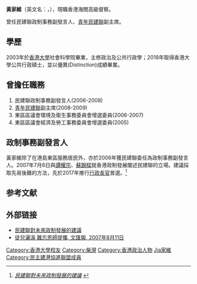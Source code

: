 '''黃家維'''（英文名：{{lang|en|Wong Ka Wai, Anthony}}，{{bd|1981年||||catIdx=Huang黃}}），現職香港海關高級督察。

曾任民建聯政制事務副發言人、[[青年民建聯|青年民建聯]]副主席。

== 學歷 ==
2003年於[[香港大學|香港大學]]社會科學院畢業，主修政治及公共行政學；2018年取得香港大學公共行政碩士，並以優異(Distinction)成績畢業。

== 曾擔任職務 ==
#民建聯政制事務副發言人(2006-2008)
#[[青年民建聯|青年民建聯]]副主席(2008-2009)
#東區區議會環境及衛生事務委員會增選委員(2006-2007)
#東區區議會經濟及勞工事務委員會增選委員(2005)

== 政制事務副發言人 ==
黃家維除了在港島東區服務居民外，亦於2006年獲民建聯委任為政制事務副發言人。2007年7月6日與[[譚耀宗|譚耀宗]]、[[蘇錦樑|蘇錦樑]]就香港政制發展闡述民建聯的立場。建議採取先易後難的方法，先於2017年推行[[行政長官|行政長官]]普選。<ref> [http://www.dab.org.hk/tr/main.jsp?content=article-content.jsp&articleId=5543&categoryId=2285  ''民建聯對未來政制發展的建議''] {{webarchive|url=https://web.archive.org/web/20070929093222/http://www.dab.org.hk/tr/main.jsp?content=article-content.jsp&articleId=5543&categoryId=2285 |date=2007-09-29 }} </ref>

==参考文献==
<div class="references-small">
<references />
</div>

==外部链接==
*[https://web.archive.org/web/20070929093222/http://www.dab.org.hk/tr/main.jsp?content=article-content.jsp&articleId=5543&categoryId=2285 民建聯對未來政制發展的建議 ]
*[http://paper.wenweipo.com/2007/08/11/HK0708110019.htm 徒兒灑淚 難忘恩師提攜, 文匯報, 2007年8月11日]




{{DEFAULTSORT:Wong黃家維}}
[[Category:香港大學校友|Category:香港大學校友]]
[[Category:柴灣|Category:柴灣]]
[[Category:香港政治人物|Category:香港政治人物]]
[[Category:黃姓|Jia家維]]
[[Category:民主建港協進聯盟成員|Category:民主建港協進聯盟成員]]